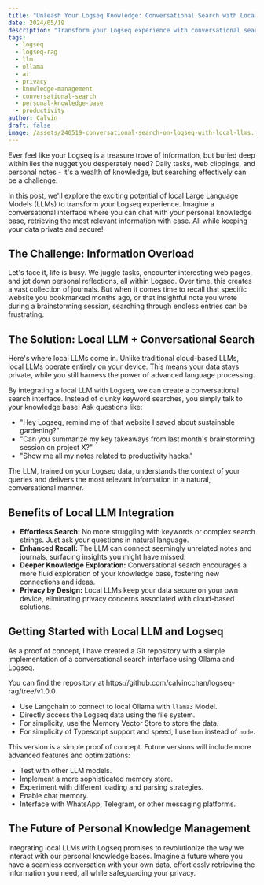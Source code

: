```yaml
---
title: "Unleash Your Logseq Knowledge: Conversational Search with Local LLMs"
date: 2024/05/19
description: "Transform your Logseq experience with conversational search powered by locally running Ollama. Retrieve the most relevant information with ease while keeping your data private and secure!"
tags:
  - logseq
  - logseq-rag
  - llm
  - ollama
  - ai
  - privacy
  - knowledge-management
  - conversational-search
  - personal-knowledge-base
  - productivity
author: Calvin
draft: false
image: /assets/240519-conversational-search-on-logseq-with-local-llms.jpg
---
```



Ever feel like your Logseq is a treasure trove of information, but buried deep within lies the nugget you desperately need? Daily tasks, web clippings, and personal notes - it's a wealth of knowledge, but searching effectively can be a challenge.

In this post, we'll explore the exciting potential of local Large Language Models (LLMs) to transform your Logseq experience. Imagine a conversational interface where you can chat with your personal knowledge base, retrieving the most relevant information with ease. All while keeping your data private and secure!

## The Challenge: Information Overload

Let's face it, life is busy. We juggle tasks, encounter interesting web pages, and jot down personal reflections, all within Logseq. Over time, this creates a vast collection of journals. But when it comes time to recall that specific website you bookmarked months ago, or that insightful note you wrote during a brainstorming session, searching through endless entries can be frustrating.

## The Solution: Local LLM + Conversational Search

Here's where local LLMs come in. Unlike traditional cloud-based LLMs, local LLMs operate entirely on your device. This means your data stays private, while you still harness the power of advanced language processing.

By integrating a local LLM with Logseq, we can create a conversational search interface. Instead of clunky keyword searches, you simply talk to your knowledge base! Ask questions like:

- "Hey Logseq, remind me of that website I saved about sustainable gardening?"
- "Can you summarize my key takeaways from last month's brainstorming session on project X?"
- "Show me all my notes related to productivity hacks."

The LLM, trained on your Logseq data, understands the context of your queries and delivers the most relevant information in a natural, conversational manner.

## Benefits of Local LLM Integration

- **Effortless Search:** No more struggling with keywords or complex search strings. Just ask your questions in natural language.
- **Enhanced Recall:** The LLM can connect seemingly unrelated notes and journals, surfacing insights you might have missed.
- **Deeper Knowledge Exploration:** Conversational search encourages a more fluid exploration of your knowledge base, fostering new connections and ideas.
- **Privacy by Design:** Local LLMs keep your data secure on your own device, eliminating privacy concerns associated with cloud-based solutions.

## Getting Started with Local LLM and Logseq

As a proof of concept, I have created a Git repository with a simple implementation of a conversational search interface using Ollama and Logseq.

<Callout>
  You can find the repository at
  https://github.com/calvincchan/logseq-rag/tree/v1.0.0
</Callout>

- Use Langchain to connect to local Ollama with `llama3` Model.
- Directly access the Logseq data using the file system.
- For simplicity, use the Memory Vector Store to store the data.
- For simplicity of Typescript support and speed, I use `bun` instead of `node`.

This version is a simple proof of concept. Future versions will include more advanced features and optimizations:

- Test with other LLM models.
- Implement a more sophisticated memory store.
- Experiment with different loading and parsing strategies.
- Enable chat memory.
- Interface with WhatsApp, Telegram, or other messaging platforms.

## The Future of Personal Knowledge Management

Integrating local LLMs with Logseq promises to revolutionize the way we interact with our personal knowledge bases. Imagine a future where you have a seamless conversation with your own data, effortlessly retrieving the information you need, all while safeguarding your privacy.
